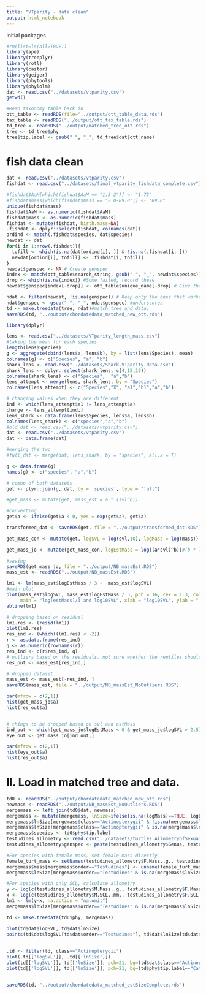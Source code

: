 ---
title: "VTparity - data clean"
output: html_notebook
---
  
  Initial packages

```{r}
#rm(list=ls(all=TRUE))
library(ape)
library(treeplyr)
library(rotl)
library(castor)
library(geiger)
library(phytools)
library(phylolm)
dat <- read.csv("../datasets/vtparity.csv")
getwd()
```


```{r}
#Read taxonomy table back in
ott_table <- readRDS(file="../output/ott_table_data.rds")
tax_table <- readRDS("../output/ott_tax_table.rds")
td_tree <- readRDS("../output/matched_tree_ott.rds")
tree <- td_tree$phy
tree$tip.label <- gsub(" ", "_", td_tree$dat$ott_name)
```

# fish data clean
```{r}
dat <- read.csv("../datasets/vtparity.csv")
fishdat <- read.csv("../datasets/final_vtparity_fishdata_complete.csv")

#fishdat$AaM[which(fishdat$AaM == "1.5-2")] <- "1.75"
#fishdat$mass[which(fishdat$mass == "2.0-89.0")] <- "89.0"
unique(fishdat$mass)
fishdat$AaM <- as.numeric(fishdat$AaM)
fishdat$mass <- as.numeric(fishdat$mass)
fishdat <- mutate(fishdat, birth.mass=NA)
.fishdat <- dplyr::select(fishdat, colnames(dat))
ordind <- match(.fishdat$species, dat$species)
newdat <- dat
for(i in 1:nrow(.fishdat)){
  tofill <- which(is.na(dat[ordind[i], ]) & !is.na(.fishdat[i, ]))
  newdat[ordind[i], tofill] <- .fishdat[i, tofill]
}
newdat$genspec <- NA # Create genspec
index <- match(ott_table$search_string, gsub(" ", "_", newdat$species)) #match ott_table to data table
drop <- which(is.na(index)) #Some failed, record these
newdat$genspec[index[-drop]] <- ott_table$unique_name[-drop] # Give the ott names to genspec

ndat <- filter(newdat, !is.na(genspec)) # Keep only the ones that worked
ndat$genspec <- gsub(" ", "_", ndat$genspec) #underscores
td <- make.treedata(tree, ndat)#match tree and data. 
saveRDS(td, "../output/chordatedata_matched_new_ott.rds")
```

```{r}
library(dplyr)

lens <- read.csv("../datasets/VTparity_length_mass.csv")
#taking the mean for each species
length(lens$Species)
g <- aggregate(cbind(lens$a, lens$b), by = list(lens$Species), mean)
colnames(g) <- c("Species", "a", "b")
shark_lens <- read.csv("../datasets/Shark.VTparity.data.csv")
shark_lens <- dplyr::select(shark_lens, c(4,15,16))
colnames(shark_lens) <- c("Species",  "a","b")
lens_attempt <- merge(lens, shark_lens, by = "Species")
colnames(lens_attempt) <- c("Species","X", "a1","b1","a","b")

# changing values when they are different
ind <- which(lens_attempt$a1 != lens_attempt$a)
change <- lens_attempt[ind,]
lens_shark <- data.frame(lens$Species, lens$a, lens$b)
colnames(lens_shark) <- c("species","a","b")
#old_dat <- read.csv("../datasets/vtparity.csv")
dat <- read.csv("../datasets/vtparity.csv")
dat <- data.frame(dat)

#merging the two 
#full_dat <- merge(dat, lens_shark, by = "species", all.x = T)

g <- data.frame(g)
names(g) <- c("species", "a","b")

# combo of both datasets 
get <- plyr::join(g, dat, by = 'species', type = "full")

#get_mass <- mutate(get, mass_est = a * (svl^b))

#converting 
get$a <- ifelse(get$a < 0, yes = exp(get$a), get$a)

transformed_dat <- saveRDS(get, file = "../output/transformed_dat.RDS")

get_mass_con <- mutate(get, logSVL = log(svl,10), logMass = log(mass))

get_mass_jo <- mutate(get_mass_con, logEstMass = log((a*svl)^b))#(b * logSVL + log((a),10))* 1/log(exp(1),10))

#saving 
saveRDS(get_mass_jo, file = "../output/NB_massEst.RDS")
mass_est <- readRDS("../output/NB_massEst.RDS")

lm1 <- lm(mass_est$logEstMass / 3 ~  mass_est$logSVL)
#main plot
plot(mass_est$logSVL, mass_est$logEstMass / 3, pch = 16, cex = 1.3, col = "red", 
     main = "log(estMass)/3 and log10SVL", xlab = "log10SVL", ylab = " log(estMass) / 3")
abline(lm1)

# dropping based on residual
lm1.res <- (resid(lm1))
plot(lm1.res)
res_ind <- (which((lm1.res) < -2))
r <- as.data.frame(res_ind)
q <- as.numeric(rownames(r))
res_ind <- c(r$res_ind, q)
# outliers based on the residuals, not sure whether the reptiles should be dropped
res_out <- mass_est[res_ind,]

# dropped dataset 
mass_est <- mass_est[-res_ind, ]
saveRDS(mass_est, file = "../output/NB_massEst_NoOutliers.RDS")

par(mfrow = c(2,1))
hist(get_mass_jo$a)
hist(res_out$a)


# things to be dropped based on svl and estMass
ind_out <- which(get_mass_jo$logEstMass < 0 & get_mass_jo$logSVL > 2.5)
eye_out <- get_mass_jo[ind_out,]

par(mfrow = c(2,1))
hist(eye_out$a)
hist(res_out$a)

```


# II. Load in matched tree and data. 
  
```{r}
td0 <- readRDS("../output/chordatedata_matched_new_ott.rds")
newmass <- readRDS("../output/NB_massEst_NoOutliers.RDS")
mergemass <- left_join(td0$dat, newmass)
mergemass <- mutate(mergemass, lnSize=ifelse(is.na(logMass)==TRUE, logEstMass/3, logMass/3))
mergemass$lnSize[mergemass$class=="Actinopterygii" & !is.na(mergemass$lnSize)] <- mergemass$lnSize[mergemass$class=="Actinopterygii" & !is.na(mergemass$lnSize)] - log(10)
mergemass$lnSize[mergemass$class=="Actinopterygii" & is.na(mergemass$lnSize)] <- log((0.007 * mergemass$svl[mergemass$class=="Actinopterygii" & is.na(mergemass$lnSize)])^3.0904)/3 #(3.0904 * log(mergemass$svl[mergemass$class=="Actinopterygii" & is.na(mergemass$lnSize)], 10) + log(0.007,10))/3 *  1/log(exp(1),10)
mergemass$species <- td0$phy$tip.label
testudines_allometry <- read.csv("../datasets/turtles_AllometryofSexualSizeDimorphism.csv")
testudines_allometry$genspec <- paste(testudines_allometry$Genus, testudines_allometry$Species, sep="_")

#For species with female mass, set female mass directly
female_turt_mass <- setNames(testudines_allometry$F.Mass..g., testudines_allometry$genspec)
mergemass$mass[mergemass$order=="Testudines"] <- unname(female_turt_mass[mergemass$species[mergemass$order=="Testudines"]])
mergemass$lnSize[mergemass$order=="Testudines" & is.na(mergemass$lnSize)] <- log(mergemass$mass[mergemass$order=="Testudines"])/3

#For species with only SCL, calculate allometry
y <- log(c(testudines_allometry$M.Mass..g., testudines_allometry$F.Mass..g.))
x <- log(c(testudines_allometry$M.SCL..mm., testudines_allometry$F.SCL..mm.))
lm1 <- lm(y~x, na.action = "na.omit")
mergemass$lnSize[mergemass$order=="Testudines" & is.na(mergemass$lnSize)] <- (lm1$coef[1] + lm1$coef[2]*log(mergemass$svl[mergemass$order=="Testudines" & is.na(mergemass$lnSize)]))/3

td <- make.treedata(td0$phy, mergemass)

plot(td$dat$logSVL, td$dat$lnSize)
points(td$dat$logSVL[td$dat$order=="Testudines"], td$dat$lnSize[td$dat$order=="Testudines"], col="red")
 
 
.td <- filter(td, class=="Actinopterygii")
plot(.td[['logSVL']], .td[['lnSize']])
plot(td[['logSVL']], td[['lnSize']], pch=21, bg=(td$dat$class=="Actinopterygii")+1)
plot(td[['logSVL']], td[['lnSize']], pch=21, bg=(td$phy$tip.label=="Catlocarpio_siamensis")+1)


saveRDS(td, "../output/chordatedata_matched_estSizeComplete.rds")
```

